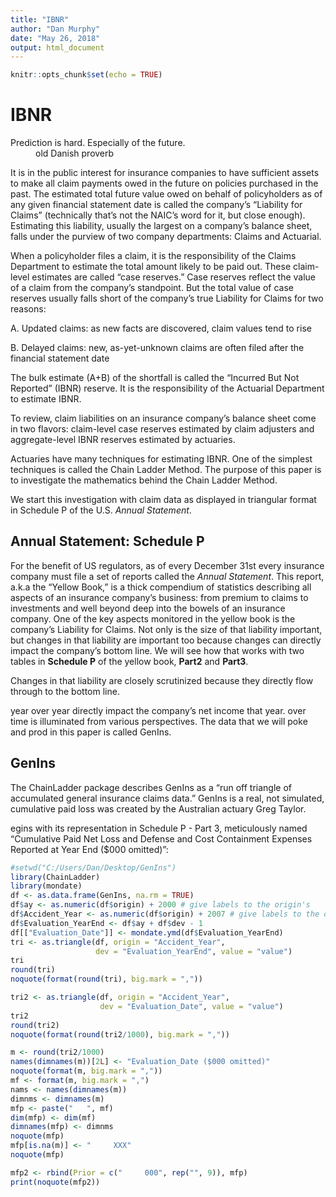 ```yaml
---
title: "IBNR"
author: "Dan Murphy"
date: "May 26, 2018"
output: html_document
---
```


```r
knitr::opts_chunk$set(echo = TRUE)
```

# IBNR

Prediction is hard. Especially of the future.
~ old Danish proverb

It is in the public interest for insurance companies 
to have sufficient assets to make all claim payments 
owed in the future on policies purchased in the past.
The estimated total future value owed on behalf of policyholders 
as of any given financial statement date is called the company’s 
“Liability for Claims” 
(technically that’s not the NAIC’s word for it, 
but close enough). 
Estimating this liability, usually the largest on a company's balance sheet, 
falls under the purview of two company departments: 
Claims and Actuarial.

When a policyholder files a claim, 
it is the responsibility of the Claims Department 
to estimate the total amount likely to be paid out. 
These claim-level estimates are called "case reserves." 
Case reserves reflect the value of a claim from the company’s standpoint. 
But the total value of case reserves usually falls short of the company’s 
true Liability for Claims for two reasons:

A. Updated claims: as new facts are discovered, claim values tend to rise

B. Delayed claims: new, as-yet-unknown claims are often filed 
after the financial statement date

The bulk estimate (A+B) of the shortfall is called the “Incurred But Not Reported” (IBNR) reserve. 
It is the responsibility of the Actuarial Department to estimate IBNR. 

To review, 
claim liabilities on an insurance company's balance sheet come in two flavors: 
claim-level case reserves estimated by claim adjusters and 
aggregate-level IBNR reserves estimated by actuaries.

Actuaries have many techniques for estimating IBNR. 
One of the simplest techniques is called the Chain Ladder Method. 
The purpose of this paper is to investigate the mathematics behind the Chain Ladder Method.

We start this investigation with claim data as displayed in triangular format
in Schedule P of the U.S. *Annual Statement*.

## Annual Statement: Schedule P

For the benefit of US regulators, 
as of every December 31st every insurance company must file a 
set of reports called the *Annual Statement*.
This report, a.k.a the "Yellow Book," 
is a thick compendium 
of statistics describing all aspects of an insurance company's business:
from premium to claims to investments and well beyond
deep into the bowels of an insurance company.
One of the key aspects monitored in the yellow book is the company's Liability for Claims.
Not only is the size of that liability important, 
but changes in that liability are important too because changes can directly impact the 
company's bottom line.
We will see how that works with two tables in **Schedule P** of the yellow book,
**Part2** and **Part3**.

Changes in that liability are closely scrutinized because they directly 
flow through to the bottom line.

year over year directly impact the
company's net income that year. over time is illuminated from various perspectives. 
The data that we will poke and prod in this paper is called GenIns.

## GenIns

The ChainLadder package describes GenIns as a
"run off triangle of accumulated general insurance claims data."
GenIns is a real, not simulated, cumulative paid loss  was created by the Australian actuary Greg Taylor.


egins with its representation in Schedule P - Part 3, meticulously named “Cumulative Paid Net Loss and Defense and Cost Containment Expenses Reported at Year End ($000 omitted)”:

```r
#setwd("C:/Users/Dan/Desktop/GenIns")
library(ChainLadder)
library(mondate)
df <- as.data.frame(GenIns, na.rm = TRUE)
df$ay <- as.numeric(df$origin) + 2000 # give labels to the origin's
df$Accident_Year <- as.numeric(df$origin) + 2007 # give labels to the origin's
df$Evaluation_YearEnd <- df$ay + df$dev - 1
df[["Evaluation_Date"]] <- mondate.ymd(df$Evaluation_YearEnd)
tri <- as.triangle(df, origin = "Accident_Year", 
                   dev = "Evaluation_YearEnd", value = "value")
tri
round(tri)
noquote(format(round(tri), big.mark = ","))

tri2 <- as.triangle(df, origin = "Accident_Year", 
                    dev = "Evaluation_Date", value = "value")
tri2
round(tri2)
noquote(format(round(tri2/1000), big.mark = ","))

m <- round(tri2/1000)
names(dimnames(m))[2L] <- "Evaluation_Date ($000 omitted)"
noquote(format(m, big.mark = ","))
mf <- format(m, big.mark = ",")
nams <- names(dimnames(m))
dimnms <- dimnames(m)
mfp <- paste("   ", mf)
dim(mfp) <- dim(mf)
dimnames(mfp) <- dimnms
noquote(mfp)
mfp[is.na(m)] <- "     XXX"
noquote(mfp)

mfp2 <- rbind(Prior = c("     000", rep("", 9)), mfp)
print(noquote(mfp2))

```